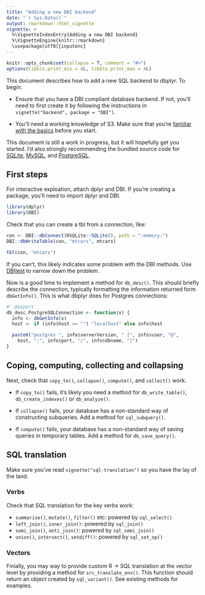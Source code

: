 ```yaml
---
title: "Adding a new DBI backend"
date: "`r Sys.Date()`"
output: rmarkdown::html_vignette
vignette: >
  %\VignetteIndexEntry{Adding a new DBI backend}
  %\VignetteEngine{knitr::rmarkdown}
  \usepackage[utf8]{inputenc}
---
```


```r
knitr::opts_chunk$set(collapse = T, comment = "#>")
options(tibble.print_min = 4L, tibble.print_max = 4L)
```

This document describes how to add a new SQL backend to dbplyr. To begin:

* Ensure that you have a DBI compliant database backend. If not, you'll need
  to first create it by following the instructions in 
  `vignette("backend", package = "DBI")`.
  
* You'll need a working knowledge of S3. Make sure that you're 
  [familiar with the basics](http://adv-r.had.co.nz/OO-essentials.html#s3) 
  before you start.
 
This document is still a work in progress, but it will hopefully get you started. I'd also strongly recommending the bundled source code for [SQLite](https://github.com/tidyverse/dbplyr/blob/master/R/db-sqlite.r), [MySQL](https://github.com/tidyverse/dbplyr/blob/master/R/db-mysql.r), and [PostgreSQL](https://github.com/tidyverse/dbplyr/blob/master/R/db-postgres.r).

## First steps

For interactive exploation, attach dplyr and DBI. If you're creating a package, you'll need to import dplyr and DBI.

```r
library(dplyr)
library(DBI)
```

Check that you can create a tbl from a connection, like:

```r
con <- DBI::dbConnect(RSQLite::SQLite(), path = ":memory:")
DBI::dbWriteTable(con, "mtcars", mtcars)

tbl(con, "mtcars")
```

If you can't, this likely indicates some problem with the DBI methods. Use [DBItest](https://github.com/rstats-db/DBItest) to narrow down the problem.

Now is a good time to implement a method for `db_desc()`. This should briefly describe the connection, typically formatting the information returned form `dbGetInfo()`. This is what dbplyr does for Postgres connections:

```r
#' @export
db_desc.PostgreSQLConnection <- function(x) {
  info <- dbGetInfo(x)
  host <- if (info$host == "") "localhost" else info$host

  paste0("postgres ", info$serverVersion, " [", info$user, "@",
    host, ":", info$port, "/", info$dbname, "]")
}
```

## Coping, computing, collecting and collapsing

Next, check that `copy_to()`, `collapse()`, `compute()`, and `collect()` work.

* If `copy_to()` fails, it's likely you need a method for `db_write_table()`,
  `db_create_indexes()` or `db_analyze()`.

* If `collapse()` fails, your database has a non-standard way of constructing 
  subqueries. Add a method for `sql_subquery()`.
  
* If `compute()` fails, your database has a non-standard way of saving queries
  in temporary tables. Add a method for `db_save_query()`.

## SQL translation

Make sure you've read `vignette("sql-translation")` so you have the lay of the land. 

### Verbs

Check that SQL translation for the key verbs work:

* `summarise()`, `mutate()`, `filter()` etc: powered by `sql_select()`
* `left_join()`, `inner_join()`: powered by `sql_join()`
* `semi_join()`, `anti_join()`: powered by `sql_semi_join()`
* `union()`, `intersect()`, `setdiff()`: powered by `sql_set_op()`

### Vectors

Finially, you may way to provide custom R -> SQL translation at the vector level by providing a method for `src_translate_env()`. This function should return an object created by `sql_variant()`. See existing methods for examples.

